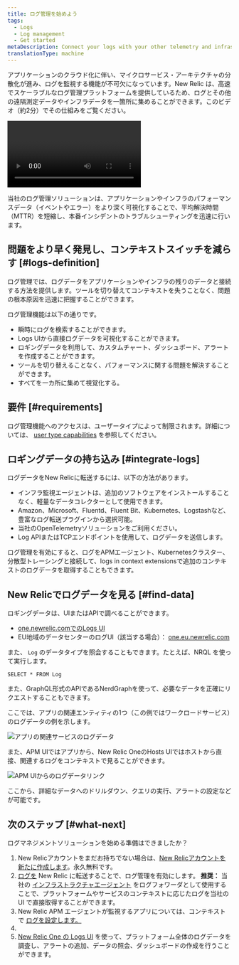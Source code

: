 ```yaml
---
title: ログ管理を始めよう
tags:
  - Logs
  - Log management
  - Get started
metaDescription: Connect your logs with your other telemetry and infrastructure data with the log management capabilities in New Relic.
translationType: machine
---
```


アプリケーションのクラウド化に伴い、マイクロサービス・アーキテクチャの分散化が進み、ログを監視する機能が不可欠になっています。New Relic は、高速でスケーラブルなログ管理プラットフォームを提供しているため、ログとその他の遠隔測定データやインフラデータを一箇所に集めることができます。このビデオ（約2分）でその仕組みをご覧ください。

<Video
  type="wistia"
  id="3j7spmzlhc"
/>

当社のログ管理ソリューションは、アプリケーションやインフラのパフォーマンスデータ（イベントやエラー）をより深く可視化することで、平均解決時間（MTTR）を短縮し、本番インシデントのトラブルシューティングを迅速に行います。

## 問題をより早く発見し、コンテキストスイッチを減らす [#logs-definition]

ログ管理では、ログデータをアプリケーションやインフラの残りのデータと接続する方法を提供します。ツールを切り替えてコンテキストを失うことなく、問題の根本原因を迅速に把握することができます。

ログ管理機能は以下の通りです。

* 瞬時にログを検索することができます。
* Logs UIから直接ログデータを可視化することができます。
* ロギングデータを利用して、カスタムチャート、ダッシュボード、アラートを作成することができます。
* ツールを切り替えることなく、パフォーマンスに関する問題を解決することができます。
* すべてを一カ所に集めて視覚化する。

## 要件 [#requirements]

ログ管理機能へのアクセスは、ユーザータイプによって制限されます。詳細については、 [user type capabilities](/docs/accounts/accounts-billing/new-relic-one-user-management/user-type#user-type-capabilities) を参照してください。

## ロギングデータの持ち込み [#integrate-logs]

ログデータをNew Relicに転送するには、以下の方法があります。

* インフラ監視エージェントは、追加のソフトウェアをインストールすることなく、軽量なデータコレクターとして使用できます。
* Amazon、Microsoft、Fluentd、Fluent Bit、Kubernetes、Logstashなど、豊富なログ転送プラグインから選択可能。
* 当社のOpenTelemetryソリューションをご利用ください。
* Log APIまたはTCPエンドポイントを使用して、ログデータを送信します。

ログ管理を有効にすると、ログをAPMエージェント、Kubernetesクラスター、分散型トレーシングと接続して、logs in context extensionsで追加のコンテキストのログデータを取得することもできます。

## New Relicでログデータを見る [#find-data]

ロギングデータは、UIまたはAPIで調べることができます。

* [one.newrelic.comでのLogs UI](https://one.newrelic.com)
* EU地域のデータセンターのログUI（該当する場合）： [one.eu.newrelic.com](https://one.eu.newrelic.com)

また、 `Log` のデータタイプを照会することもできます。たとえば、NRQL を使って実行します。

```
SELECT * FROM Log
```

また、GraphQL形式のAPIであるNerdGraphを使って、必要なデータを正確にリクエストすることもできます。

ここでは、アプリの関連エンティティの1つ（この例ではワークロードサービス）のログデータの例を示します。

![アプリの関連サービスのログデータ](./images/demotron-services-logs-123021c.png "アプリの関連サービスのログデータ")

また、APM UIではアプリから、New Relic OneのHosts UIではホストから直接、関連するログをコンテキストで見ることができます。

![APM UIからのログデータリンク](./images/demotron-logs-123021.png "APM UIからのログデータリンク")

ここから、詳細なデータへのドリルダウン、クエリの実行、アラートの設定などが可能です。

## 次のステップ [#what-next]

ログマネジメントソリューションを始める準備はできましたか？

1. New Relicアカウントをまだお持ちでない場合は、[New Relicアカウントを新たに作成します](https://newrelic.com/signup)。永久無料です。
2. [ログを](/docs/logs/forward-logs/enable-log-management-new-relic/) New Relic に転送することで、ログ管理を有効にします。 **推奨：** 当社の [インフラストラクチャエージェント](/docs/logs/forward-logs/forward-your-logs-using-infrastructure-agent/) をログフォワーダとして使用することで、プラットフォームやサービスのコンテキストに応じたログを当社の UI で直接取得することができます。
3. New Relic APM エージェントが監視するアプリについては、コンテキスト で [ログを設定します。](/docs/logs/logs-context/configure-logs-context-apm-agents/)
4. [](/docs/logs/logs-context/configure-logs-context-apm-agents/)
5. [New Relic One の ](/docs/logs/logs-context/configure-logs-context-apm-agents/)[Logs UI](/docs/logs/ui-data/use-logs-ui/) を使って、プラットフォーム全体のログデータを調査し、アラートの追加、データの照会、ダッシュボードの作成を行うことができます。